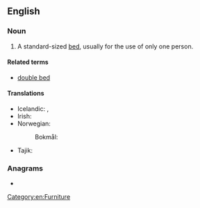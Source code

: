 ==English==

===Noun===
{{en-noun}}

# A standard-sized [[bed]], usually for the use of only one person.

====Related terms====
* [[double bed]]

====Translations====
{{trans-top|bed for one person}}
* Icelandic: {{t|is|einbreitt rúm|n}}, {{t|is|einstaklingsrúm|n}}
* Irish: {{t|ga|leaba shingil|f}}
* Norwegian:
*: Bokmål: {{t|nb|enkeltseng|m|f}}
{{trans-mid}}
* Tajik: {{t|tg|кати яккаса}}
{{trans-bottom}}

===Anagrams===
* {{anagrams|en|bleedings}}

[[Category:en:Furniture]]